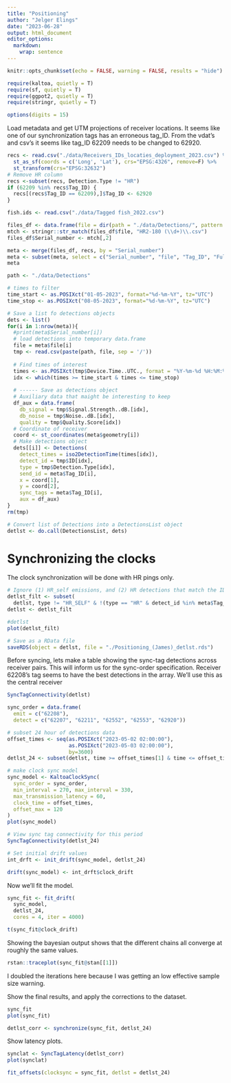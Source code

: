 ```yaml
---
title: "Positioning"
author: "Jelger Elings"
date: "2023-06-28"
output: html_document
editor_options: 
  markdown: 
    wrap: sentence
---
```


```r
knitr::opts_chunk$set(echo = FALSE, warning = FALSE, results = "hide")

require(kaltoa, quietly = T)
require(sf, quietly = T)
require(ggpot2, quietly = T)
require(stringr, quietly = T)

options(digits = 15)
```

Load metadata and get UTM projections of receiver locations.
It seems like one of our synchronization tags has an erroneous tag_ID.
From the vdat's and csv's it seems like tag_ID 62209 needs to be changed to 62920.

```r
recs <- read.csv("./data/Receivers_IDs_locaties_deployment_2023.csv") %>%
  st_as_sf(coords = c('Long', 'Lat'), crs="EPSG:4326", remove=F) %>%
  st_transform(crs="EPSG:32632")
# Remove HR column
recs <-subset(recs, Detection.Type != "HR")
if (62209 %in% recs$Tag_ID) {
  recs[(recs$Tag_ID == 62209),]$Tag_ID <- 62920
}

fish.ids <- read.csv("./data/Tagged fish_2022.csv")
```



```r
files_df <- data.frame(file = dir(path = "./data/Detections/", pattern = "*.\\.csv"))
mtch <- stringr::str_match(files_df$file, "HR2-180 (\\d+)\\.csv")
files_df$Serial_number <- mtch[,2]

meta <- merge(files_df, recs, by = "Serial_number")
meta <- subset(meta, select = c("Serial_number", "file", "Tag_ID", "Full_Tag_ID", "geometry"))
meta
```

```r
path <- "./data/Detections"

# times to filter
time_start <- as.POSIXct("01-05-2023", format="%d-%m-%Y", tz="UTC")
time_stop <- as.POSIXct("08-05-2023", format="%d-%m-%Y", tz="UTC")

# Save a list fo detections objects
dets <- list()
for(i in 1:nrow(meta)){
  #print(meta$Serial_number[i])
  # load detections into temporary data.frame
  file = meta$file[i]
  tmp <- read.csv(paste(path, file, sep = '/'))
  
  # Find times of interest
  times <- as.POSIXct(tmp$Device.Time..UTC., format = "%Y-%m-%d %H:%M:%OS")
  idx <- which(times >= time_start & times <= time_stop)
  
  # ------ Save as detections object
  # Auxiliary data that maight be interesting to keep
  df_aux = data.frame(
    db_signal = tmp$Signal.Strength..dB.[idx],
    db_noise = tmp$Noise..dB.[idx],
    quality = tmp$Quality.Score[idx])
  # Coordinate of receiver
  coord <- st_coordinates(meta$geometry[i])
  # Make detections object
  dets[[i]] <- Detections(
    detect_times = iso2DetectionTime(times[idx]), 
    detect_id = tmp$ID[idx], 
    type = tmp$Detection.Type[idx], 
    send_id = meta$Tag_ID[i], 
    x = coord[1], 
    y = coord[2], 
    sync_tags = meta$Tag_ID[i], 
    aux = df_aux)
}
rm(tmp)

# Convert list of Detections into a DetectionsList object
detlst <- do.call(DetectionsList, dets)
```

# Synchronizing the clocks

The clock synchronization will be done with HR pings only. 

```r
# Ignore (1) HR_self emissions, and (2) HR detections that match the IDs of sync tags.
detlst_filt <- subset(
  detlst, type != "HR_SELF" & !(type == "HR" & detect_id %in% meta$Tag_ID))
detlst <- detlst_filt

#detlst
plot(detlst_filt)

# Save as a RData file
saveRDS(object = detlst, file = "./Positioning_(James)_detlst.rds")
```

Before syncing, lets make a table showing the sync-tag detections across receiver pairs.
This will inform us for the sync-order specification. Receiver 62208's tag seems to have the best detections in the array. We'll use this as the central receiver

```r
SyncTagConnectivity(detlst)
```




```r
sync_order = data.frame(
  emit = c("62208"),
  detect = c("62207", "62211", "62552", "62553", "62920"))

# subset 24 hour of detections data
offset_times <- seq(as.POSIXct("2023-05-02 02:00:00"),
                    as.POSIXct("2023-05-03 02:00:00"),
                    by=3600)
detlst_24 <- subset(detlst, time >= offset_times[1] & time <= offset_times[length(offset_times)])

# make clock sync model
sync_model <- KaltoaClockSync(
  sync_order = sync_order,
  min_interval = 270, max_interval = 330,
  max_transmission_latency = 60,
  clock_time = offset_times, 
  offset_max = 120
)
plot(sync_model)

# View sync tag connectivity for this period
SyncTagConnectivity(detlst_24)

# Set initial drift values
int_drft <- init_drift(sync_model, detlst_24)

drift(sync_model) <- int_drft$clock_drift
```

Now we'll fit the model.

```r
sync_fit <- fit_drift(
  sync_model, 
  detlst_24,
  cores = 4, iter = 4000)

t(sync_fit@clock_drift)
```

Showing the bayesian output shows that the different chains all converge at roughly the same values.

```r
rstan::traceplot(sync_fit@stan[[1]])
```

I doubled the iterations here because I was getting an low effective sample size warning.

Show the final results, and apply the corrections to the dataset.

```r
sync_fit
plot(sync_fit)

detlst_corr <- synchronize(sync_fit, detlst_24)
```

Show latency plots.

```r
synclat <- SyncTagLatency(detlst_corr)
plot(synclat)
```

```r
fit_offsets(clocksync = sync_fit, detlst = detlst_24)
```


